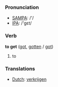 === Pronunciation ===
*[[w:SAMPA|SAMPA]]: /'/
*[[w:IPA|IPA]]: /'gεt/

=== Verb ===

'''to get''' ([[got]], [[gotten]] / [[got]])

# to 

=== Translations ===
*[[Dutch]]: [[verkrijgen]]